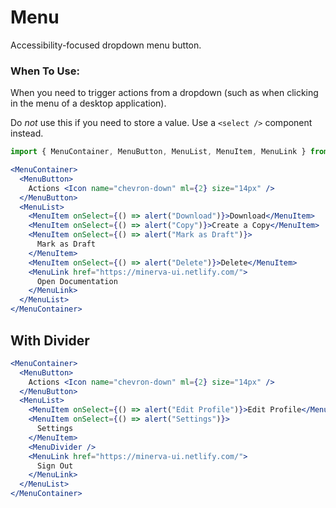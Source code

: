 
<Meta title="Elements|Menu" component={MenuContainer} />

# Menu

Accessibility-focused dropdown menu button.

### When To Use:

When you need to trigger actions from a dropdown (such as when clicking in the menu of a desktop application).

Do _not_ use this if you need to store a value. Use a `<select />` component instead.

```js
import { MenuContainer, MenuButton, MenuList, MenuItem, MenuLink } from 'minerva-ui'
```

```jsx
<MenuContainer>
  <MenuButton>
    Actions <Icon name="chevron-down" ml={2} size="14px" />
  </MenuButton>
  <MenuList>
    <MenuItem onSelect={() => alert("Download")}>Download</MenuItem>
    <MenuItem onSelect={() => alert("Copy")}>Create a Copy</MenuItem>
    <MenuItem onSelect={() => alert("Mark as Draft")}>
      Mark as Draft
    </MenuItem>
    <MenuItem onSelect={() => alert("Delete")}>Delete</MenuItem>
    <MenuLink href="https://minerva-ui.netlify.com/">
      Open Documentation
    </MenuLink>
  </MenuList>
</MenuContainer>
```

## With Divider
```jsx
<MenuContainer>
  <MenuButton>
    Actions <Icon name="chevron-down" ml={2} size="14px" />
  </MenuButton>
  <MenuList>
    <MenuItem onSelect={() => alert("Edit Profile")}>Edit Profile</MenuItem>
    <MenuItem onSelect={() => alert("Settings")}>
      Settings
    </MenuItem>
    <MenuDivider />
    <MenuLink href="https://minerva-ui.netlify.com/">
      Sign Out
    </MenuLink>
  </MenuList>
</MenuContainer>
```